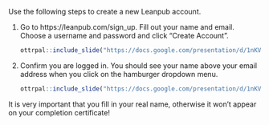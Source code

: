
Use the following steps to create a new Leanpub account.

1. Go to https://leanpub.com/sign_up. Fill out your name and email. Choose a username and password and click "Create Account".

    ```r
ottrpal::include_slide("https://docs.google.com/presentation/d/1nKVYtTsawTHSxMun69U3GO9xT_xSQsJjTEabEb1qAuU/edit#slide=id.g1a357f576b0_0_9")
    ```

1. Confirm you are logged in. You should see your name above your email address when you click on the hamburger dropdown menu.

    ```r
ottrpal::include_slide("https://docs.google.com/presentation/d/1nKVYtTsawTHSxMun69U3GO9xT_xSQsJjTEabEb1qAuU/edit#slide=id.g1a357f576b0_0_18")
    ```

:::: {.warning}
It is very important that you fill in your real name, otherwise it won't appear on your completion certificate!
::::
